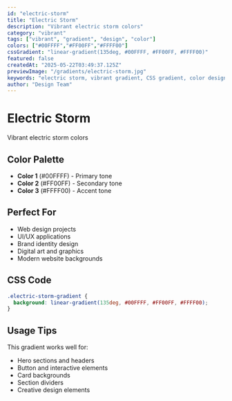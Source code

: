 ```yaml
---
id: "electric-storm"
title: "Electric Storm"
description: "Vibrant electric storm colors"
category: "vibrant"
tags: ["vibrant", "gradient", "design", "color"]
colors: ["#00FFFF","#FF00FF","#FFFF00"]
cssGradient: "linear-gradient(135deg, #00FFFF, #FF00FF, #FFFF00)"
featured: false
createdAt: "2025-05-22T03:49:37.125Z"
previewImage: "/gradients/electric-storm.jpg"
keywords: "electric storm, vibrant gradient, CSS gradient, color design"
author: "Design Team"
---
```


# Electric Storm

Vibrant electric storm colors

## Color Palette

- **Color 1** (#00FFFF) - Primary tone
- **Color 2** (#FF00FF) - Secondary tone
- **Color 3** (#FFFF00) - Accent tone

## Perfect For

- Web design projects
- UI/UX applications
- Brand identity design
- Digital art and graphics
- Modern website backgrounds

## CSS Code

```css
.electric-storm-gradient {
  background: linear-gradient(135deg, #00FFFF, #FF00FF, #FFFF00);
}
```

## Usage Tips

This gradient works well for:
- Hero sections and headers
- Button and interactive elements
- Card backgrounds
- Section dividers
- Creative design elements
